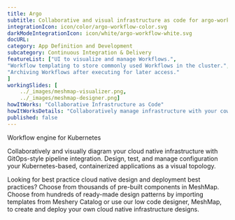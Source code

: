 ```yaml
---
title: Argo  
subtitle: Collaborative and visual infrastructure as code for argo-workflow
integrationIcon: icon/color/argo-workflow-color.svg
darkModeIntegrationIcon: icon/white/argo-workflow-white.svg
docURL: 
category: App Definition and Development
subcategory: Continuous Integration & Delivery
featureList: ["UI to visualize and manage Workflows.",
"Workflow templating to store commonly used Workflows in the cluster.",
"Archiving Workflows after executing for later access."
]
workingSlides: [
    ../_images/meshmap-visualizer.png,
    ../_images/meshmap-designer.png]
howItWorks: "Collaborative Infrastructure as Code"
howItWorksDetails: "Collaboratively manage infrastructure with your coworkers synchronously sharing the same designs."
published: false
---
```

<p>
    Workflow engine for Kubernetes
</p>
<p>
    Collaboratively and visually diagram your cloud native infrastructure with GitOps-style pipeline integration. Design, test, and manage configuration your Kubernetes-based, containerized applications as a visual topology.
</p>
<p>
    Looking for best practice cloud native design and deployment best practices? Choose from thousands of pre-built components in MeshMap. Choose from hundreds of ready-made design patterns by importing templates from Meshery Catalog or use our low code designer, MeshMap, to create and deploy your own cloud native infrastructure designs.
</p>